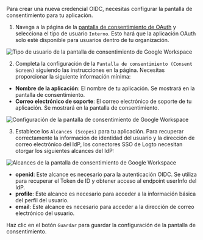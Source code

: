Para crear una nueva credencial OIDC, necesitas configurar la pantalla de consentimiento para tu aplicación.

1. Navega a la página de la [pantalla de consentimiento de OAuth](https://console.cloud.google.com/apis/credentials/consent) y selecciona el tipo de usuario `Interno`. Esto hará que la aplicación OAuth solo esté disponible para usuarios dentro de tu organización.

<img
  src="/img/assets/google_workspace_consent_screen_user_type.webp"
  alt="Tipo de usuario de la pantalla de consentimiento de Google Workspace"
/>

2. Completa la configuración de la `Pantalla de consentimiento (Consent Screen)` siguiendo las instrucciones en la página. Necesitas proporcionar la siguiente información mínima:

- **Nombre de la aplicación**: El nombre de tu aplicación. Se mostrará en la pantalla de consentimiento.
- **Correo electrónico de soporte**: El correo electrónico de soporte de tu aplicación. Se mostrará en la pantalla de consentimiento.

<img
  src="/img/assets/google_workspace_consent_screen_settings.webp"
  alt="Configuración de la pantalla de consentimiento de Google Workspace"
/>

3. Establece los `Alcances (Scopes)` para tu aplicación. Para recuperar correctamente la información de identidad del usuario y la dirección de correo electrónico del IdP, los conectores SSO de Logto necesitan otorgar los siguientes alcances del IdP:

<img
  src="/img/assets/google_workspace_consent_screen_scopes.webp"
  alt="Alcances de la pantalla de consentimiento de Google Workspace"
/>

- **openid**: Este alcance es necesario para la autenticación OIDC. Se utiliza para recuperar el Token de ID y obtener acceso al endpoint userInfo del IdP.
- **profile**: Este alcance es necesario para acceder a la información básica del perfil del usuario.
- **email**: Este alcance es necesario para acceder a la dirección de correo electrónico del usuario.

Haz clic en el botón `Guardar` para guardar la configuración de la pantalla de consentimiento.

